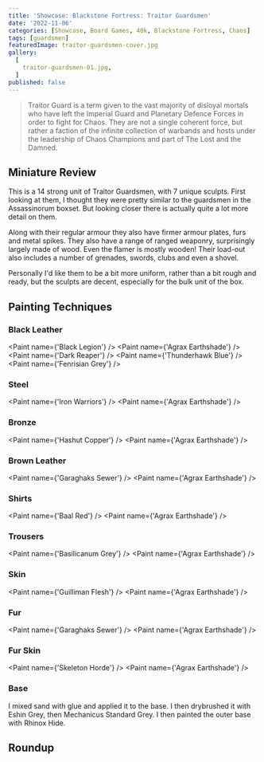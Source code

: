 ```yaml
---
title: 'Showcase: Blackstone Fortress: Traitor Guardsmen'
date: '2022-11-06'
categories: [Showcase, Board Games, 40k, Blackstone Fortress, Chaos]
tags: [guardsmen]
featuredImage: traitor-guardsmen-cover.jpg
gallery:
  [
    traitor-guardsmen-01.jpg,
  ]
published: false
---
```


> Traitor Guard is a term given to the vast majority of disloyal mortals who have left the Imperial Guard and
> Planetary Defence Forces in order to fight for Chaos. They are not a single coherent force, but rather a faction of
> the infinite collection of warbands and hosts under the leadership of Chaos Champions and part of
> The Lost and the Damned.

## Miniature Review

This is a 14 strong unit of Traitor Guardsmen, with 7 unique sculpts. First looking at them, I thought they were pretty
similar to the guardsmen in the Assassinorum boxset. But looking closer there is actually quite a lot more detail on
them.

Along with their regular armour they also have firmer armour plates, furs and metal spikes. They also have a range of
ranged weaponry, surprisingly largely made of wood. Even the flamer is mostly wooden! Their load-out also includes a
number of grenades, swords, clubs and even a shovel.

Personally I'd like them to be a bit more uniform, rather than a bit rough and ready, but the sculpts are decent,
especially for the bulk unit of the box.

## Painting Techniques

### Black Leather
<Paint name={'Black Legion'} />
<Paint name={'Agrax Earthshade'} />
<Paint name={'Dark Reaper'} />
<Paint name={'Thunderhawk Blue'} />
<Paint name={'Fenrisian Grey'} />

### Steel
<Paint name={'Iron Warriors'} />
<Paint name={'Agrax Earthshade'} />

### Bronze
<Paint name={'Hashut Copper'} />
<Paint name={'Agrax Earthshade'} />

### Brown Leather
<Paint name={'Garaghaks Sewer'} />
<Paint name={'Agrax Earthshade'} />

### Shirts
<Paint name={'Baal Red'} />
<Paint name={'Agrax Earthshade'} />

### Trousers
<Paint name={'Basilicanum Grey'} />
<Paint name={'Agrax Earthshade'} />

### Skin
<Paint name={'Guilliman Flesh'} />
<Paint name={'Agrax Earthshade'} />

### Fur
<Paint name={'Garaghaks Sewer'} />
<Paint name={'Agrax Earthshade'} />

### Fur Skin
<Paint name={'Skeleton Horde'} />
<Paint name={'Agrax Earthshade'} />

### Base

I mixed sand with glue and applied it to the base. I then drybrushed it with Eshin Grey, then Mechanicus Standard Grey.
I then painted the outer base with Rhinox Hide.

## Roundup

